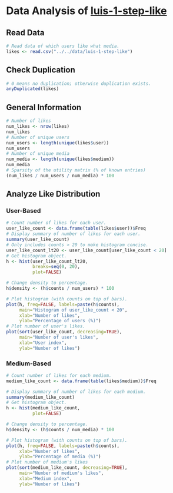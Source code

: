 Data Analysis of [luis-1-step-like](../../data/luis-1-step-like)
========================================================

## Read Data
```r
# Read data of which users like what media.
likes <- read.csv("../../data/luis-1-step-like")
```

## Check Duplication
```r
# 0 means no duplication; otherwise duplication exists.
anyDuplicated(likes)
```

## General Information
```r
# Number of likes
num_likes <- nrow(likes)
num_likes
# Number of unique users
num_users <- length(unique(likes$user))
num_users
# Number of unique media
num_media <- length(unique(likes$medium))
num_media
# Sparsity of the utility matrix (% of known entries)
(num_likes / num_users / num_media) * 100
```

## Analyze Like Distribution
### User-Based
```r
# Count number of likes for each user.
user_like_count <- data.frame(table(likes$user))$Freq
# Display summary of number of likes for each user.
summary(user_like_count)
# Only includes counts > 20 to make histogram concise.
user_like_count_lt20 <- user_like_count[user_like_count < 20]
# Get histogram object.
h <- hist(user_like_count_lt20,
          breaks=seq(0, 20),
          plot=FALSE)

# Change density to percentage.
h$density <- (h$counts / num_users) * 100

# Plot histogram (with counts on top of bars).
plot(h, freq=FALSE, labels=paste(h$counts),
     main="Histogram of user_like_count < 20",
     xlab="Number of likes",
     ylab="Percentage of users (%)")
# Plot number of user's likes.
plot(sort(user_like_count, decreasing=TRUE),
     main="Number of user's likes",
     xlab="User index",
     ylab="Number of likes")
```

### Medium-Based
```r
# Count number of likes for each medium.
medium_like_count <- data.frame(table(likes$medium))$Freq

# Display summary of number of likes for each medium.
summary(medium_like_count)
# Get histogram object.
h <- hist(medium_like_count,
          plot=FALSE)

# Change density to percentage.
h$density <- (h$counts / num_media) * 100

# Plot histogram (with counts on top of bars).
plot(h, freq=FALSE, labels=paste(h$counts),
     xlab="Number of likes",
     ylab="Percentage of media (%)")
# Plot number of medium's likes
plot(sort(medium_like_count, decreasing=TRUE),
     main="Number of medium's likes",
     xlab="Medium index",
     ylab="Number of likes")
```